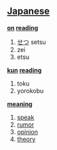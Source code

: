 == [[Japanese]] ==                                          

'''[[on]] [[reading]]'''
# [[せつ]] setsu
# zei
# etsu

'''[[kun]] [[reading]]'''
# toku 
# yorokobu 

'''[[meaning]]'''
# [[speak]]
# [[rumor]]
# [[opinion]]
# [[theory]]